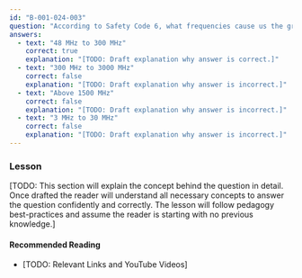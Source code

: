 ```yaml
---
id: "B-001-024-003"
question: "According to Safety Code 6, what frequencies cause us the greatest risk from RF energy?"
answers:
  - text: "48 MHz to 300 MHz"
    correct: true
    explanation: "[TODO: Draft explanation why answer is correct.]"
  - text: "300 MHz to 3000 MHz"
    correct: false
    explanation: "[TODO: Draft explanation why answer is incorrect.]"
  - text: "Above 1500 MHz"
    correct: false
    explanation: "[TODO: Draft explanation why answer is incorrect.]"
  - text: "3 MHz to 30 MHz"
    correct: false
    explanation: "[TODO: Draft explanation why answer is incorrect.]"
---
```


### Lesson

[TODO: This section will explain the concept behind the question in detail. Once drafted the reader will understand all necessary concepts to answer the question confidently and correctly. The lesson will follow pedagogy best-practices and assume the reader is starting with no previous knowledge.]

#### Recommended Reading

- [TODO: Relevant Links and YouTube Videos]
